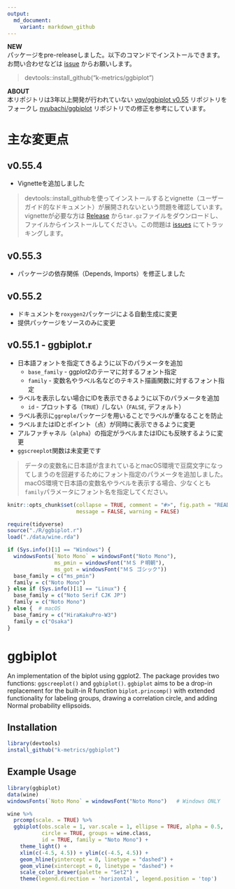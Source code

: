 ```yaml
---
output:
  md_document:
    variant: markdown_github
---
```


<!-- README.md is generated from README.Rmd. Please edit that file -->

**NEW**  
パッケージをpre-releaseしました。以下のコマンドでインストールできます。お問い合わせなどは [issue](https://github.com/k-metrics/ggbiplot/issues) からお願いします。  

> devtools::install_github("k-metrics/ggbiplot")


**ABOUT**  
本リポジトリは3年以上開発が行われていない [vqv/ggbiplot v0.55](https://github.com/vqv/ggbiplot) リポジトリをフォークし [nyubachi/ggbiplot](https://github.com/nyubachi/ggbiplot) リポジトリでの修正を参考にしています。



主な変更点
==========

v0.55.4
-------

* Vignetteを追加しました


> devtools::install_githubを使ってインストールするとvignette（ユーザーガイド的なドキュメント）が展開されないという問題を確認しています。vignetteが必要な方は [Release](https://github.com/k-metrics/ggbiplot/releases/tag/v0.55.4) から`tar.gz`ファイルをダウンロードし、ファイルからインストールしてください。この問題は [issues](https://github.com/k-metrics/ggbiplot/issues/1) にてトラッキングします。


v0.55.3
-------

* パッケージの依存関係（Depends, Imports）を修正しました


v0.55.2
-------

* ドキュメントを`roxygen2`パッケージによる自動生成に変更
* 提供パッケージをソースのみに変更


v0.55.1 - ggbiplot.r
-------

* 日本語フォントを指定てきるように以下のパラメータを追加
    * `base_family` - ggplot2のテーマに対するフォント指定
    * `family` - 変数名やラベル名などのテキスト描画関数に対するフォント指定
* ラベルを表示しない場合にIDを表示できるように以下のパラメータを追加
    * `id` - プロットする（`TRUE`）/しない（`FALSE`, デフォルト）
* ラベル表示に`ggreple`パッケージを用いることでラベルが重なることを防止
* ラベルまたはIDとポイント（点）が同時に表示できるように変更
* アルファチャネル（`alpha`）の指定がラベルまたはIDにも反映するように変更
* `ggscreeplot`関数は未変更です

> データの変数名に日本語が含まれているとmacOS環境で豆腐文字になってしまうのを回避するためにフォント指定のパラメータを追加しました。macOS環境で日本語の変数名やラベルを表示する場合、少なくとも`family`パラメータにフォント名を指定してください。  


```r
knitr::opts_chunk$set(collapse = TRUE, comment = "#>", fig.path = "README-",
                      message = FALSE, warning = FALSE)

require(tidyverse)
source("./R/ggbiplot.r")
load("./data/wine.rda")

if (Sys.info()[1] == "Windows") {
  windowsFonts(`Noto Mono` = windowsFont("Noto Mono"),
               ms_pmin = windowsFont("ＭＳ Ｐ明朝"),
               ms_got = windowsFont("ＭＳ ゴシック"))
  base_family = c("ms_pmin")
  family = c("Noto Mono")
} else if (Sys.info()[1] == "Linux") {
  base_family = c("Noto Serif CJK JP")
  family = c("Noto Mono")
} else {  # macOS
  base_famiry = c("HiraKakuPro-W3")
  family = c("Osaka")
}
```

ggbiplot
========

An implementation of the biplot using ggplot2. The package provides two functions: `ggscreeplot()` and `ggbiplot()`. `ggbiplot` aims to be a drop-in replacement for the built-in R function `biplot.princomp()` with extended functionality for labeling groups, drawing a correlation circle, and adding Normal probability ellipsoids.


Installation
------------

```r
library(devtools)
install_github("k-metrics/ggbiplot")
```

Example Usage
-------------

```r
library(ggbiplot)
data(wine)
windowsFonts(`Noto Mono` = windowsFont("Noto Mono")   # Windows ONLY
```

```r
wine %>% 
  prcomp(scale. = TRUE) %>% 
  ggbiplot(obs.scale = 1, var.scale = 1, ellipse = TRUE, alpha = 0.5,
           circle = TRUE, groups = wine.class,
           id = TRUE, family = "Noto Mono") +
    theme_light() + 
    xlim(c(-4.5, 4.5)) + ylim(c(-4.5, 4.5)) + 
    geom_hline(yintercept = 0, linetype = "dashed") + 
    geom_vline(xintercept = 0, linetype = "dashed") + 
    scale_color_brewer(palette = "Set2") + 
    theme(legend.direction = 'horizontal', legend.position = 'top')
```

